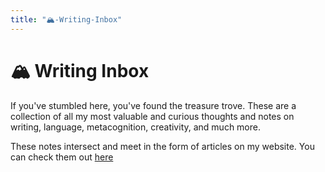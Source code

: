 ```yaml
---
title: "🏔-Writing-Inbox"
---
```


# 🏔 Writing Inbox

If you've stumbled here, you've found the treasure trove. These are a collection of all my most valuable and curious thoughts and notes on writing, language, metacognition, creativity, and much more.

These notes intersect and meet in the form of articles on my website. You can check them out [here](https://marcocamilo.com/blog)
